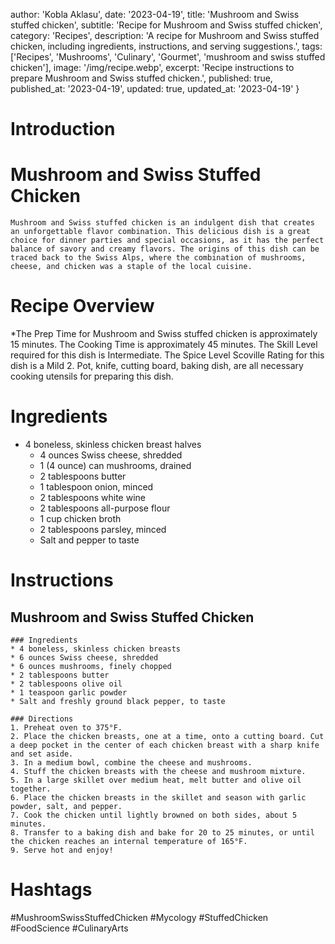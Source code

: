 
  author: 'Kobla Aklasu',
  date: '2023-04-19',
  title: 'Mushroom and Swiss stuffed chicken',
  subtitle: 'Recipe for Mushroom and Swiss stuffed chicken',
  category: 'Recipes',
  description: 'A recipe for Mushroom and Swiss stuffed chicken, including ingredients, instructions, and serving suggestions.',
  tags: ['Recipes', 'Mushrooms', 'Culinary', 'Gourmet', 'mushroom and swiss stuffed chicken'],
  image: '/img/recipe.webp',
  excerpt: 'Recipe instructions to prepare Mushroom and Swiss stuffed chicken.',
  published: true,
  published_at: '2023-04-19',
  updated: true,
  updated_at: '2023-04-19'
}


  # Introduction

# Mushroom and Swiss Stuffed Chicken
    
    Mushroom and Swiss stuffed chicken is an indulgent dish that creates an unforgettable flavor combination. This delicious dish is a great choice for dinner parties and special occasions, as it has the perfect balance of savory and creamy flavors. The origins of this dish can be traced back to the Swiss Alps, where the combination of mushrooms, cheese, and chicken was a staple of the local cuisine.

# Recipe Overview

*The Prep Time for Mushroom and Swiss stuffed chicken is approximately 15 minutes. The Cooking Time is approximately 45 minutes. The Skill Level required for this dish is Intermediate. The Spice Level Scoville Rating for this dish is a Mild 2. Pot, knife, cutting board, baking dish, are all necessary cooking utensils for preparing this dish.

# Ingredients

- 4 boneless, skinless chicken breast halves
    - 4 ounces Swiss cheese, shredded
    - 1 (4 ounce) can mushrooms, drained
    - 2 tablespoons butter
    - 1 tablespoon onion, minced
    - 2 tablespoons white wine
    - 2 tablespoons all-purpose flour
    - 1 cup chicken broth
    - 2 tablespoons parsley, minced
    - Salt and pepper to taste

# Instructions

## Mushroom and Swiss Stuffed Chicken
    
    ### Ingredients
    * 4 boneless, skinless chicken breasts
    * 6 ounces Swiss cheese, shredded
    * 6 ounces mushrooms, finely chopped
    * 2 tablespoons butter
    * 2 tablespoons olive oil
    * 1 teaspoon garlic powder 
    * Salt and freshly ground black pepper, to taste 
    
    ### Directions
    1. Preheat oven to 375°F.
    2. Place the chicken breasts, one at a time, onto a cutting board. Cut a deep pocket in the center of each chicken breast with a sharp knife and set aside.
    3. In a medium bowl, combine the cheese and mushrooms.
    4. Stuff the chicken breasts with the cheese and mushroom mixture.
    5. In a large skillet over medium heat, melt butter and olive oil together.
    6. Place the chicken breasts in the skillet and season with garlic powder, salt, and pepper.
    7. Cook the chicken until lightly browned on both sides, about 5 minutes.
    8. Transfer to a baking dish and bake for 20 to 25 minutes, or until the chicken reaches an internal temperature of 165°F.
    9. Serve hot and enjoy!

# Hashtags

#MushroomSwissStuffedChicken #Mycology #StuffedChicken #FoodScience #CulinaryArts



